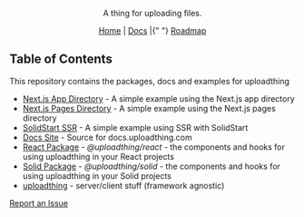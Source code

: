 <p align="center">
  <picture>
    <source media="(prefers-color-scheme: dark)" srcset="https://raw.githubusercontent.com/pingdotgg/uploadthing/main/assets/uploadthing-logo-dark-background.svg">
  
  </picture>
</p>

<p align="center">A thing for uploading files.</p>

<div align="center">
  <a href="https://uploadthing.com">Home</a> | <a href="https://docs.uploadthing.com">Docs</a> |{" "}
  <a href="https://t3-tools.notion.site/776334c06d814dd08d450975bb983085">Roadmap</a>
</div>

## Table of Contents

This repository contains the packages, docs and examples for uploadthing

- [Next.js App Directory](https://github.com/pingdotgg/uploadthing/tree/main/examples/appdir) -
  A simple example using the Next.js app directory
- [Next.js Pages Directory](https://github.com/pingdotgg/uploadthing/tree/main/examples/pagedir) -
  A simple example using the Next.js pages directory
- [SolidStart SSR](https://github.com/pingdotgg/uploadthing/tree/main/examples/solid) -
  A simple example using SSR with SolidStart
- [Docs Site](https://github.com/pingdotgg/uploadthing/tree/main/docs) - Source
  for docs.uploadthing.com
- [React Package](https://github.com/pingdotgg/uploadthing/tree/main/packages/react) -
  _@uploadthing/react_ - the components and hooks for using uploadthing in your
  React projects
- [Solid Package](https://github.com/pingdotgg/uploadthing/tree/main/packages/solid) -
  _@uploadthing/solid_ - the components and hooks for using uploadthing in your
  Solid projects
- [uploadthing](https://github.com/pingdotgg/uploadthing/tree/main/packages/uploadthing) -
  server/client stuff (framework agnostic)

[Report an Issue](https://github.com/pingdotgg/uploadthing/issues/new)
